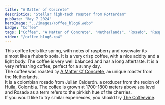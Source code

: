```yaml
---
title: "A Matter of Concrete"
description: "Stellar high-tech roaster from Rotterdam"
pubDate: "May 7 2024"
heroImage: "../images/coffee_blog6.webp"
badge: "Coffee"
tags: ["Coffee", "A Matter of Concrete", "Netherlands", "Rosado", "Raspberry", "Rose", "Crisp"]
video: "/coffee_blog6.mp4"
---
```


This coffee feels like spring, with notes of raspberry and rosewater its almost like a rhubarb soda. It is a very crisp coffee, with a nice acidity and a light body.
The coffee is very well balanced and has a long aftertaste. It is a very refreshing coffee, perfect for a sunny day.
<br />
The coffee was roasted by [A Matter Of Concrete](https://amatterofconcrete.com/), an unique roaster from the Netherlands.
<br />
It is a colombian rosado from Julián Calderón, a producer from the region of Huila, Colombia. The coffee is grown at 1700-1800 meters above sea level and Rosado as a term refers to the pinkish hue of the cherries.
<br />
If you would like to try similar experiences, you should try [The Coffeevine](https://thecoffeevine.com/).
